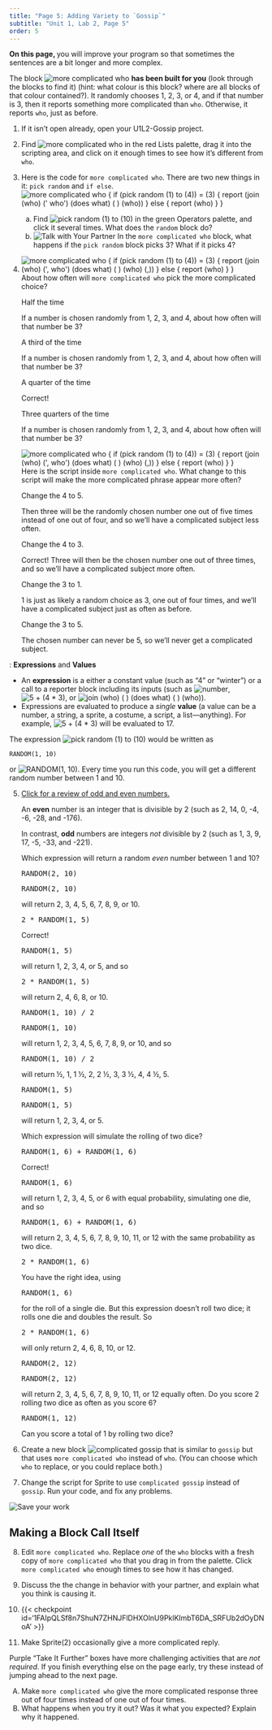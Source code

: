 ```yaml
---
title: "Page 5: Adding Variety to `Gossip`"
subtitle: "Unit 1, Lab 2, Page 5"
order: 5
---
```


::: learn

**On this page, ** you will improve your program so that sometimes the sentences are a bit longer and more complex.

:::

The block <img src="/img/1-introduction/more-complicated-who.png" title="more complicated who" alt="more complicated who"/> **has been built for you** (look through the blocks to find it) (hint: what colour is this block? where are all blocks of that colour contained?). It randomly chooses 1, 2, 3, or 4, and if that number is 3, then it reports something more complicated than `who`. Otherwise, it reports `who`, just as before.

::: {#first .forYouToDo}

(@) If it isn't open already, open your U1L2-Gossip project.

(@) Find <img src="/img/1-introduction/more-complicated-who.png" title="more complicated who" alt="more complicated who"/> in the red Lists palette, drag it into the scripting area, and click on it enough times to see how it's different from `who`.</li>

(@) Here is the code for `more complicated who`. There are two new things in it: `pick random` and `if else`.
    <img src="/img/1-introduction/more-complicated-who-script.png" title="more complicated who {
    if (pick random (1) to (4)) = (3) {
    report (join (who) (&apos;, who&apos;) (does what) ( ) (who) (,))                                                                                          
    } else {
    report (who)
    }
    }" alt="more complicated who {
    if (pick random (1) to (4)) = (3) {
    report (join (who) (&apos; who&apos;) (does what) ( ) (who))                                                                                          
    } else {
    report (who)
    }
    }" class="ms-4"/>
    a. Find <img src="/img/blocks/pick-random-1-to-10-full-size.png" title="pick random (1) to (10)" alt="pick random (1) to (10)" class="inline"/> in the green Operators palette, and click it several times. What does the `random` block do?
    b. <img src="/img/icons/talk-with-your-partner.png" title="Talk with Your Partner" alt="Talk with Your Partner" class="inline"/> In the `more complicated who` block, what happens if the `pick random` block picks 3? What if it picks 4?


(@) <!-- Question 1 -->
    ::: {.assessment-data type="multiplechoice" identifier="About how often will more complicated who pick the more complicated choice?" hasinlinefeedback="true" maxchoices="1" responseidentifier="ri1" shuffle="false"}
    ::: prompt

    <img src="/img/1-introduction/more-complicated-who-script.png" title="more complicated who {
    if (pick random (1) to (4)) = (3) {
    report (join (who) (&apos;, who&apos;) (does what) ( ) (who) (,))                                                                                          
    } else {
    report (who)
    }
    }" alt="more complicated who {
    if (pick random (1) to (4)) = (3) {
    report (join (who) (&apos;, who&apos;) (does what) ( ) (who) (,))                                                                                          
    } else {
    report (who)
    }
    }" class="float-end"/> About how often will `more complicated who` pick the more complicated choice?
    :::

    ::: {.choice identifier="c1"}
    ::: text
    Half the time
    :::

    ::: feedback
    If a number is chosen randomly from 1, 2, 3, and 4, about how often will that number be 3?
    :::
    :::

    ::: {.choice identifier="c2"}
    ::: text
    A third of the time
    :::

    ::: feedback
    If a number is chosen randomly from 1, 2, 3, and 4, about how often will that number be 3?
    :::
    :::

    ::: {.choice identifier="c3"}
    ::: text
    A quarter of the time
    :::

    ::: feedback
    Correct!
    :::
    :::

    ::: {.choice identifier="c4"}
    ::: text
    Three quarters of the time
    :::

    ::: feedback
    If a number is chosen randomly from 1, 2, 3, and 4, about how often will that number be 3?
    :::
    :::

    ::: {.responseDeclaration identifier="ri1"}
    ::: {.correctResponse identifier="c3"}
    :::
    :::
    :::

    <!-- Question 2 -->

    ::: {.assessment-data type="multiplechoice" identifier="About how often will more complicated who pick the more complicated choice?" hasinlinefeedback="true" maxchoices="1" responseidentifier="ri2" shuffle="false"}
    ::: prompt

    <img src="/img/1-introduction/more-complicated-who-script.png" title="more complicated who {
    if (pick random (1) to (4)) = (3) {
    report (join (who) (&apos;, who&apos;) (does what) ( ) (who) (,))                                                                                          
    } else {
    report (who)
    }
    }" alt="more complicated who {
    if (pick random (1) to (4)) = (3) {
    report (join (who) (&apos;, who&apos;) (does what) ( ) (who) (,))                                                                                          
    } else {
    report (who)
    }
    }" class="float-end"/> Here is the script inside `more complicated who`. What change to this script will make the more complicated phrase appear more often?
    :::

    ::: {.choice identifier="c1"}
    ::: text
    Change the 4 to 5.
    :::

    ::: feedback
    Then three will be the randomly chosen number one out of five times instead of one out of four, and so we'll have a complicated subject less often.
    :::
    :::

    ::: {.choice identifier="c2"}
    ::: text
    Change the 4 to 3.
    :::

    ::: feedback
    Correct! Three will then be the chosen number one out of three times, and so we'll have a complicated subject more often.
    :::
    :::

    ::: {.choice identifier="c3"}
    ::: text
    Change the 3 to 1.
    :::

    ::: feedback
    1 is just as likely a random choice as 3, one out of four times, and we'll have a complicated subject just as often as before.
    :::
    :::

    ::: {.choice identifier="c4"}
    ::: text
    Change the 3 to 5.
    :::

    ::: feedback
    The chosen number can never be 5, so we'll never get a complicated subject.
    :::
    :::

    ::: {.responseDeclaration identifier="ri2"}
    ::: {.correctResponse identifier="c2"}
    :::
    :::
    :::

:::

::: vocabFullWidth
: **Expressions** and **Values**

- An **expression** is a either a constant value (such as "4" or "winter") or a call to a reporter block including its inputs (such as <img src="/img/2-complexity/number.png" title="number" alt="number" class="inline"/>, <img src="/img/1-introduction/5+(4x3).png" title="5 + (4 * 3)" alt="5 + (4 * 3)" class="inline py-0"/>, or <img src="/img/2-complexity/join-who-doeswhat-who.png" title="join (who) ( ) (does what) ( ) (who)" alt="join (who) ( ) (does what) ( ) (who)" class="inline"/>).</li>

- Expressions are evaluated to produce a <em>single</em> **value** (a value can be a number, a string, a sprite, a costume, a script, a list---anything). For example, <img src="/img/1-introduction/5+(4x3).png" title="5 + (4 * 3)" alt="5 + (4 * 3)" class="inline py-0"/> will be evaluated to 17.</li>

:::

::: examFullWidth

The expression <img src="/img/blocks/pick-random-1-to-10-full-size.png" title="pick random (1) to (10)" alt="pick random (1) to (10)" class="inline"/> would be written as
```
RANDOM(1, 10)
```
or <img src="/img/1-introduction/random-blocktran.png" title="RANDOM(1, 10)" alt="RANDOM(1, 10)" class="inline"/>. Every time you run this code, you will get a different random number between 1 and 10.

:::

::: forYouToDo

(@) <!-- Question 3 -->
    ::: {.assessment-data type="multiplechoice" identifier="What expression would return a random even number between 1 and 10?" hasinlinefeedback="true" maxchoices="1" responseidentifier="ri3" shuffle="true"}
    ::: prompt

    ::: sidenoteBig
    <a href="#hint-parity" data-bs-toggle="collapse" title="Click for a review about odd and even numbers.">Click for a review of odd and even numbers.</a>

    ::: {#hint-parity .collapse}
    An **even** number is an integer that is divisible by 2 (such as 2, 14, 0, -4, -6, -28, and -176).

    In contrast, **odd** numbers are integers <em>not</em> divisible by 2 (such as 1, 3, 9, 17, -5, -33, and -221).
    :::
    :::

    Which expression will return a random <em>even</em> number between 1 and 10?
    :::

    ::: {.choice identifier="c1"}
    ::: text
    ```{=html}
    <pre class="inline">RANDOM(2, 10)</pre>
    ```
    :::

    ::: feedback
    ```{=html}
    <pre class="inline">RANDOM(2, 10)</pre>
    ```
    will return 2, 3, 4, 5, 6, 7, 8, 9, or 10.
    :::
    :::

    ::: {.choice identifier="c2"}
    ::: text
    ```{=html}
    <pre class="inline">2 * RANDOM(1, 5)</pre>
    ```
    :::

    ::: feedback
    Correct!

    ```{=html}
    <pre class="inline">RANDOM(1, 5)</pre>
    ```
    will return 1, 2, 3, 4, or 5, and so

    ```{=html}
    <pre class="inline">2 * RANDOM(1, 5)</pre>
    ```
    will return 2, 4, 6, 8, or 10.
    :::
    :::

    ::: {.choice identifier="c3"}
    ::: text
    ```{=html}
    <pre class="inline">RANDOM(1, 10) / 2</pre>
    ```
    :::

    ::: feedback
    ```{=html}
    <pre class="inline">RANDOM(1, 10)</pre>
    ```
    will return 1, 2, 3, 4, 5, 6, 7, 8, 9, or 10, and so

    ```{=html}
    <pre class="inline">RANDOM(1, 10) / 2</pre>
    ```
    will return ½, 1, 1 ½, 2, 2 ½, 3, 3 ½, 4, 4 ½, 5.
    :::
    :::

    ::: {.choice identifier="c4"}
    ::: text
    ```{=html}
    <pre class="inline">RANDOM(1, 5)</pre>
    ```
    :::

    ::: feedback
    ```{=html}
    <pre class="inline">RANDOM(1, 5)</pre>
    ```
    will return 1, 2, 3, 4, or 5.
    :::
    :::

    ::: {.responseDeclaration identifier="ri3"}
    ::: {.correctResponse identifier="c2"}
    :::
    :::
    :::

    <!-- Question 4 -->

    ::: {.assessment-data type="multiplechoice" identifier="Which expression will simulate the rolling of two dice?" hasinlinefeedback="true" maxchoices="1" responseidentifier="ri4" shuffle="true"}
    ::: prompt

    Which expression will simulate the rolling of two dice?
    :::

    ::: {.choice identifier="c1"}
    ::: text
    ```{=html}
    <pre class="inline">RANDOM(1, 6) + RANDOM(1, 6)</pre>
    ```
    :::

    ::: feedback
    Correct!

    ```{=html}
    <pre class="inline">RANDOM(1, 6)</pre>
    ```
    will return 1, 2, 3, 4, 5, or 6 with equal probability, simulating one die, and so

    ```{=html}
    <pre class="inline">RANDOM(1, 6) + RANDOM(1, 6)</pre>
    ```
    will return 2, 3, 4, 5, 6, 7, 8, 9, 10, 11, or 12 with the same probability as two dice.
    :::
    :::

    ::: {.choice identifier="c2"}
    ::: text
    ```{=html}
    <pre class="inline">2 * RANDOM(1, 6)</pre>
    ```
    :::

    ::: feedback
    You have the right idea, using

    ```{=html}
    <pre class="inline">RANDOM(1, 6)</pre>
    ```
    for the roll of a single die. But this expression doesn't roll two dice; it rolls one die and doubles the result. So

    ```{=html}
    <pre class="inline">2 * RANDOM(1, 6)</pre>
    ```
    will only return 2, 4, 6, 8, 10, or 12.
    :::
    :::

    ::: {.choice identifier="c3"}
    ::: text
    ```{=html}
    <pre class="inline">RANDOM(2, 12)</pre>
    ```
    :::

    ::: feedback
    ```{=html}
    <pre class="inline">RANDOM(2, 12)</pre>
    ```
    will return 2, 3, 4, 5, 6, 7, 8, 9, 10, 11, or 12 equally often. Do you score 2 rolling two dice as often as you score 6?
    :::
    :::

    ::: {.choice identifier="c4"}
    ::: text
    ```{=html}
    <pre class="inline">RANDOM(1, 12)</pre>
    ```
    :::

    ::: feedback
    Can you score a total of 1 by rolling two dice?
    :::
    :::

    ::: {.responseDeclaration identifier="ri4"}
    ::: {.correctResponse identifier="c1"}
    :::
    :::
    :::

(@) Create a new block <img src="/img/1-introduction/complicated-gossip.png" title="complicated gossip" alt="complicated gossip" class="inline py-0"/> that is similar to `gossip` but that uses `more complicated who` instead of `who`. (You can choose which `who` to replace, or you could replace both.)

(@) Change the script for Sprite to use `complicated gossip` instead of `gossip`. Run your code, and fix any problems.

<img src="/img/icons/save-now.png" title="Save your work" alt="Save your work" class="inline"/>

:::

## Making a Block Call Itself

::: forYouToDo

(@) Edit `more complicated who`. Replace <em>one</em> of the `who` blocks with a fresh copy of `more complicated who` that you drag in from the palette. Click `more complicated who` enough times to see how it has changed.

(@) Discuss the the change in behavior with your partner, and explain what you think is causing it.

(@) {{< checkpoint id='1FAIpQLSf8n7ShuN7ZHNJFlDHXOlnU9PklKImbT6DA_SRFUb2dOyDNoA' >}}

:::

::: ifTime

(@) Make Sprite(2) occasionally give a more complicated reply.

:::

::: endnote
Purple "Take It Further" boxes have more challenging activities that are <em>not required</em>. If you finish everything else on the page early, try these instead of jumping ahead to the next page.
:::

::: takeItFurther

<ol type="A">
<li>Make `more complicated who` give the more complicated response three out of four times instead of one out of four times.</li>
<li>What happens when you try it out? Was it what you expected? Explain why it happened.</li>
</ol>

:::
